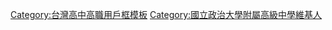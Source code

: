 {{Userbox
  |id=<span style="color: #ffa500">政</span><span style="color: #ffffff">大</span><BR><span style="color: #ffa500">附</span><span style="color: #ffffff">中</span>
  |id-c=#fffacd
  |info=這個用戶是'''<span style="color: #1e90ff">[[國立政治大學附屬高級中學]]</span>'''的學生、校友或教職人員。
  |info-c=#fffacd
  |info-s=10
  |border-c=#228b22
  |border-s=3
}}<includeonly>[[Category:國立政治大學附屬高級中學維基人|{{PAGENAME}}]]</includeonly>
<noinclude>
[[Category:台灣高中高職用戶框模板]]
[[Category:國立政治大學附屬高級中學維基人]]
</noinclude>